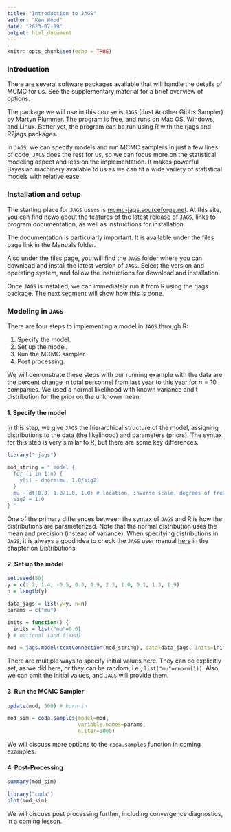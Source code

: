 ```yaml
---
title: "Introduction to JAGS"
author: "Ken Wood"
date: "2023-07-19"
output: html_document
---
```


```r
knitr::opts_chunk$set(echo = TRUE)
```

### Introduction

There are several software packages available that will handle the details of MCMC for us. See the supplementary material for a brief overview of options.

The package we will use in this course is `JAGS` (Just Another Gibbs Sampler) by Martyn Plummer. The program is free, and runs on Mac OS, Windows, and Linux. Better yet, the program can be run using R with the rjags and R2jags packages.

In `JAGS`, we can specify models and run MCMC samplers in just a few lines of code; `JAGS` does the rest for us, so we can focus more on the statistical modeling aspect and less on the implementation. It makes powerful Bayesian machinery available to us as we can fit a wide variety of statistical models with relative ease.

### Installation and setup

The starting place for `JAGS` users is [mcmc-jags.sourceforge.net](mcmc-jags.sourceforge.net). At this site, you can find news about the features of the latest release of `JAGS`, links to program documentation, as well as instructions for installation.

The documentation is particularly important. It is available under the files page link in the Manuals folder.

Also under the files page, you will find the `JAGS` folder where you can download and install the latest version of `JAGS`. Select the version and operating system, and follow the instructions for download and installation.

Once `JAGS` is installed, we can immediately run it from R using the rjags package. The next segment will show how this is done.

### Modeling in `JAGS`
There are four steps to implementing a model in `JAGS` through R:

1. Specify the model.
2. Set up the model.
3. Run the MCMC sampler.
4. Post processing.

We will demonstrate these steps with our running example with the data are the percent change in total personnel from last year to this year for $n=10$ companies. We used a normal likelihood with known variance and t distribution for the prior on the unknown mean.

#### 1. Specify the model

In this step, we give `JAGS` the hierarchical structure of the model, assigning distributions to the data (the likelihood) and parameters (priors). The syntax for this step is very similar to R, but there are some key differences.

```r
library("rjags")

mod_string = " model {
  for (i in 1:n) {
    y[i] ~ dnorm(mu, 1.0/sig2)
  }
  mu ~ dt(0.0, 1.0/1.0, 1.0) # location, inverse scale, degrees of freedom
  sig2 = 1.0
} "
```

One of the primary differences between the syntax of `JAGS` and R is how the distributions are parameterized. Note that the normal distribution uses the mean and precision (instead of variance). When specifying distributions in `JAGS`, it is always a good idea to check the `JAGS` user manual [here](https://sourceforge.net/projects/mcmc-jags/files/Manuals/) in the chapter on Distributions.


#### 2. Set up the model

```r
set.seed(50)
y = c(1.2, 1.4, -0.5, 0.3, 0.9, 2.3, 1.0, 0.1, 1.3, 1.9)
n = length(y)

data_jags = list(y=y, n=n)
params = c("mu")

inits = function() {
  inits = list("mu"=0.0)
} # optional (and fixed)

mod = jags.model(textConnection(mod_string), data=data_jags, inits=inits)
```

There are multiple ways to specify initial values here. They can be explicitly set, as we did here, or they can be random, i.e., `list("mu"=rnorm(1))`. Also, we can omit the initial values, and `JAGS` will provide them.

#### 3. Run the MCMC Sampler

```r
update(mod, 500) # burn-in

mod_sim = coda.samples(model=mod,
                       variable.names=params,
                       n.iter=1000)
```

We will discuss more options to the `coda.samples` function in coming examples.

#### 4. Post-Processing

```r
summary(mod_sim)
```

```r
library("coda")
plot(mod_sim)
```

We will discuss post processing further, including convergence diagnostics, in a coming lesson.